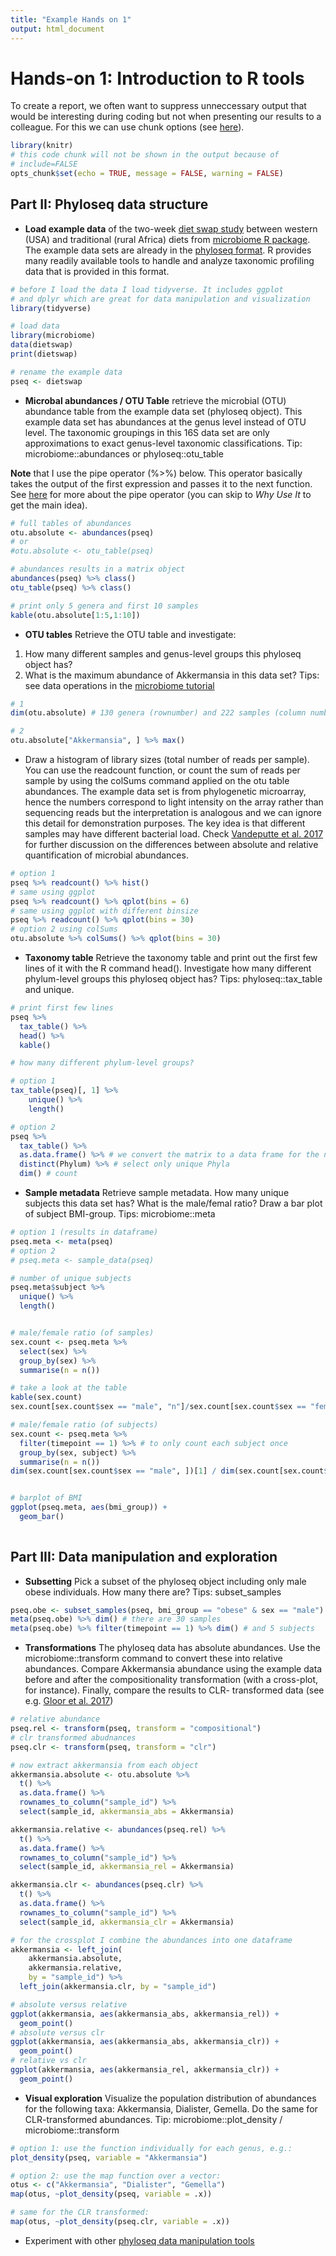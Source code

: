 ```yaml
---
title: "Example Hands on 1"
output: html_document
---
```


# Hands-on 1: Introduction to R tools

To create a report, we often want to suppress unneccessary output that would be interesting during coding but not when presenting our results to a colleague. For this we can use chunk options (see [here](https://rmarkdown.rstudio.com/lesson-3.html)).


```r
library(knitr)
# this code chunk will not be shown in the output because of
# include=FALSE
opts_chunk$set(echo = TRUE, message = FALSE, warning = FALSE)
```



## Part II: Phyloseq data structure

     
 * **Load example data** of the two-week [diet swap study](http://dx.doi.org/10.1038/ncomms7342) between western (USA) and traditional (rural Africa) diets from [microbiome R package](https://microbiome.github.io/tutorials/Data.html). The
     example data sets are already in the [phyloseq
     format](http://joey711.github.io/phyloseq/import-data). R
     provides many readily available tools to handle and analyze
     taxonomic profiling data that is provided in this format.
     

     
```r
# before I load the data I load tidyverse. It includes ggplot 
# and dplyr which are great for data manipulation and visualization
library(tidyverse)

# load data
library(microbiome)
data(dietswap) 
print(dietswap)

# rename the example data
pseq <- dietswap
```


 * **Microbal abundances / OTU Table** retrieve the microbial (OTU)
   abundance table from the example data set (phyloseq object). This
   example data set has abundances at the genus level instead of OTU
   level. The taxonomic groupings in this 16S data set are only
   approximations to exact genus-level taxonomic classifications. Tip:
   microbiome::abundances or phyloseq::otu_table
   
**Note** that I use the pipe operator (%>%) below. This operator basically takes the output of the first expression and passes it to the next function. See [here](https://www.datacamp.com/community/tutorials/pipe-r-tutorial) for more about the pipe operator (you can skip to _Why Use It_ to get the main idea).

   
   
```r
# full tables of abundances
otu.absolute <- abundances(pseq)
# or
#otu.absolute <- otu_table(pseq)

# abundances results in a matrix object
abundances(pseq) %>% class()
otu_table(pseq) %>% class()

# print only 5 genera and first 10 samples
kable(otu.absolute[1:5,1:10])
```


 * **OTU tables** Retrieve the OTU table and investigate: 
 
 1) How many
   different samples and genus-level groups this phyloseq object has?
   2) What is the maximum abundance of Akkermansia in this data set?
   Tips: see data operations in the [microbiome
   tutorial](https://microbiome.github.io/tutorials/)
   
   
```r
# 1 
dim(otu.absolute) # 130 genera (rownumber) and 222 samples (column number)

# 2
otu.absolute["Akkermansia", ] %>% max()
```


 * Draw a histogram of library sizes (total number of reads per
   sample). You can use the readcount function, or count the sum of
   reads per sample by using the colSums command applied on the otu
   table abundances. The example data set is from phylogenetic
   microarray, hence the numbers correspond to light intensity on the
   array rather than sequencing reads but the interpretation is
   analogous and we can ignore this detail for demonstration
   purposes. The key idea is that different samples may have different
   bacterial load. Check [Vandeputte et
   al. 2017](https://www.nature.com/articles/nature24460) for further
   discussion on the differences between absolute and relative
   quantification of microbial abundances.
   
   
```r
# option 1
pseq %>% readcount() %>% hist()
# same using ggplot
pseq %>% readcount() %>% qplot(bins = 6)
# same using ggplot with different binsize
pseq %>% readcount() %>% qplot(bins = 30)
# option 2 using colSums
otu.absolute %>% colSums() %>% qplot(bins = 30)
```


 * **Taxonomy table** Retrieve the taxonomy table and print out the
   first few lines of it with the R command head(). Investigate how
   many different phylum-level groups this phyloseq object has? Tips:
   phyloseq::tax_table and unique.
   
   
```r
# print first few lines
pseq %>% 
  tax_table() %>% 
  head() %>%
  kable()

# how many different phylum-level groups?

# option 1
tax_table(pseq)[, 1] %>% 
    unique() %>% 
    length()

# option 2 
pseq %>% 
  tax_table() %>% 
  as.data.frame() %>% # we convert the matrix to a data frame for the next step
  distinct(Phylum) %>% # select only unique Phyla
  dim() # count
```


 * **Sample metadata** Retrieve sample metadata. How many unique
     subjects this data set has? What is the male/femal ratio? Draw a
     bar plot of subject BMI-group. Tips: microbiome::meta

```r
# option 1 (results in dataframe)
pseq.meta <- meta(pseq)
# option 2
# pseq.meta <- sample_data(pseq)

# number of unique subjects
pseq.meta$subject %>% 
  unique() %>% 
  length()


# male/female ratio (of samples)
sex.count <- pseq.meta %>%
  select(sex) %>%
  group_by(sex) %>%
  summarise(n = n())

# take a look at the table
kable(sex.count)
sex.count[sex.count$sex == "male", "n"]/sex.count[sex.count$sex == "female", "n"]

# male/female ratio (of subjects)
sex.count <- pseq.meta %>% 
  filter(timepoint == 1) %>% # to only count each subject once
  group_by(sex, subject) %>%
  summarise(n = n())
dim(sex.count[sex.count$sex == "male", ])[1] / dim(sex.count[sex.count$sex == "female", ])[1]


# barplot of BMI
ggplot(pseq.meta, aes(bmi_group)) +
  geom_bar()
  
```




## Part III: Data manipulation and exploration

 * **Subsetting** Pick a subset of the phyloseq object including only male
     obese individuals. How many there are?
     Tips: subset_samples
     
```r
pseq.obe <- subset_samples(pseq, bmi_group == "obese" & sex == "male")
meta(pseq.obe) %>% dim() # there are 30 samples
meta(pseq.obe) %>% filter(timepoint == 1) %>% dim() # and 5 subjects
```


 * **Transformations** The phyloseq data has absolute abundances. Use
     the microbiome::transform command to convert these into relative
     abundances. Compare Akkermansia abundance using the example data
     before and after the compositionality transformation (with a
     cross-plot, for instance). Finally, compare the results to CLR-
     transformed data (see e.g. [Gloor et
     al. 2017](https://www.frontiersin.org/articles/10.3389/fmicb.2017.02224/full))
     
```r
# relative abundance
pseq.rel <- transform(pseq, transform = "compositional")
# clr transformed abudnances
pseq.clr <- transform(pseq, transform = "clr")

# now extract akkermansia from each object
akkermansia.absolute <- otu.absolute %>%
  t() %>% 
  as.data.frame() %>% 
  rownames_to_column("sample_id") %>%
  select(sample_id, akkermansia_abs = Akkermansia)

akkermansia.relative <- abundances(pseq.rel) %>%
  t() %>% 
  as.data.frame() %>% 
  rownames_to_column("sample_id") %>%
  select(sample_id, akkermansia_rel = Akkermansia)

akkermansia.clr <- abundances(pseq.clr) %>%
  t() %>% 
  as.data.frame() %>% 
  rownames_to_column("sample_id") %>%
  select(sample_id, akkermansia_clr = Akkermansia)

# for the crossplot I combine the abundances into one dataframe
akkermansia <- left_join(
    akkermansia.absolute, 
    akkermansia.relative, 
    by = "sample_id") %>%
  left_join(akkermansia.clr, by = "sample_id")

# absolute versus relative
ggplot(akkermansia, aes(akkermansia_abs, akkermansia_rel)) +
  geom_point()
# absolute versus clr
ggplot(akkermansia, aes(akkermansia_abs, akkermansia_clr)) +
  geom_point()
# relative vs clr
ggplot(akkermansia, aes(akkermansia_rel, akkermansia_clr)) +
  geom_point()
```


 * **Visual exploration** Visualize the population distribution of
   abundances for the following taxa: Akkermansia, Dialister,
   Gemella. Do the same for CLR-transformed abundances. Tip:
   microbiome::plot_density / microbiome::transform
   
```r
# option 1: use the function individually for each genus, e.g.:
plot_density(pseq, variable = "Akkermansia")

# option 2: use the map function over a vector:
otus <- c("Akkermansia", "Dialister", "Gemella")
map(otus, ~plot_density(pseq, variable = .x))

# same for the CLR transformed:
map(otus, ~plot_density(pseq.clr, variable = .x))

```

   
 * Experiment with other [phyloseq data manipulation
   tools](https://microbiome.github.io/tutorials/Preprocessing.html)
   
   
